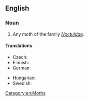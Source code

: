 ==English==

===Noun===
{{en-noun|head=[[owlet]] [[moth]]}}

# Any moth of the family ''[[Noctuidae]]''.

====Translations====
{{trans-top|moth of family Noctuidae}}
* Czech: {{t+|cs|můra|f}}
* Finnish: {{t+|fi|yökkönen}}
* German: {{t+|de|Eule|f}}
{{trans-mid}}
* Hungarian: {{t+|hu|bagolylepke}}
* Swedish: {{t|sv|nattfly|n}}
{{trans-bottom}}

[[Category:en:Moths]]